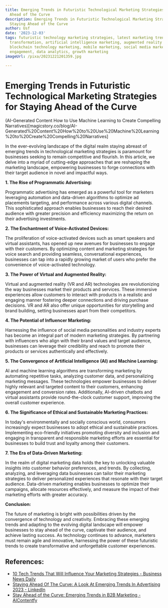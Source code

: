 ```yaml
---
title: Emerging Trends in Futuristic Technological Marketing Strategies for Staying
  Ahead of the Curve
description: Emerging Trends in Futuristic Technological Marketing Strategies for
  Staying Ahead of the Curve
author: Usf
date: '2023-12-03'
tags: futuristic technology marketing strategies, latest marketing trends, digital
  transformation, artificial intelligence marketing, augmented reality marketing,
  blockchain technology marketing, mobile marketing, social media marketing, customer
  engagement, data analytics, growth marketing
imageUrl: /pixa/20231221201359.jpg

---
```

# Emerging Trends in Futuristic Technological Marketing Strategies for  Staying Ahead of the Curve
(AI-Generated  Content How to Use Machine Learning to Create Compelling Narratives)[magicstory.co/blog/AI-Generated%20Content%20How%20to%20Use%20Machine%20Learning%20to%20Create%20Compelling%20Narratives]

In the ever-evolving landscape of the  digital realm staying abreast of emerging trends in technological marketing strategies is paramount for businesses seeking to remain competitive and flourish. In this article, we delve into a myriad of cutting-edge approaches that are reshaping the  marketing landscape, empowering businesses to forge connections with their target audience  in novel and impactful ways.

**1. The Rise of Programmatic Advertising:**

Programmatic advertising has emerged as a powerful tool for marketers leveraging automation and data-driven algorithms to optimize ad placements targeting, and performance  across various digital channels. This sophisticated approach enables businesses  to reach their desired  audience with greater precision and efficiency maximizing the return  on their advertising investments.

**2. The Enchantment  of Voice-Activated  Devices:**

The proliferation of voice-activated devices such as smart speakers and virtual assistants,  has opened up new avenues for  businesses to engage with their customers. By optimizing content and marketing  strategies for voice  search and providing seamless, conversational experiences, businesses can tap into  a rapidly growing market of users  who prefer the convenience of voice-activated technology.

**3.  The Power of Virtual  and Augmented Reality:**

Virtual and augmented reality (VR and AR) technologies are revolutionizing the way businesses market  their products and  services. These immersive experiences allow customers to interact with products in a realistic and engaging manner fostering deeper connections and driving purchase decisions. VR and AR also offer unique opportunities for storytelling  and brand building, setting businesses apart from their competitors.

**4. The  Potential of Influencer Marketing:**

Harnessing the influence of social media personalities and industry experts has become an integral part  of  modern marketing strategies. By partnering with influencers who align  with their brand values and target audience,  businesses can leverage their credibility and reach to promote their products or services authentically  and effectively.

**5. The Convergence of Artificial Intelligence (AI) and Machine Learning:**

AI  and machine learning algorithms are transforming marketing by automating repetitive  tasks, analyzing customer data, and personalizing marketing messages. These technologies empower businesses to deliver highly relevant and targeted content to their customers, enhancing engagement and conversion rates. Additionally,  AI-driven chatbots and virtual  assistants provide round-the-clock customer support, improving the  overall  customer experience.

**6. The Significance of Ethical and Sustainable Marketing Practices:**

In today's  environmentally and socially conscious world, consumers increasingly  expect businesses to  adopt ethical and sustainable practices. Implementing eco-friendly initiatives promoting diversity and inclusion and  engaging in transparent and responsible marketing efforts are essential for businesses to build trust and loyalty among their customers.

**7. The Era of Data-Driven Marketing:**

In the realm of  digital  marketing data holds the key to  unlocking valuable insights into customer behavior preferences, and trends. By collecting, analyzing,  and leveraging data businesses can tailor their marketing strategies to deliver personalized experiences that resonate with their target audience. Data-driven marketing enables  businesses to optimize their campaigns, allocate resources effectively, and measure the impact of their marketing efforts with greater accuracy.

**Conclusion:**

The future of marketing is bright  with  possibilities driven by  the convergence of technology and creativity. Embracing these emerging trends  and adapting to the evolving digital landscape will  empower  businesses to stay ahead  of the curve, captivate their  audience, and achieve lasting success. As technology continues to  advance, marketers must remain agile  and innovative,  harnessing the power of these futuristic trends to create  transformative and unforgettable customer experiences.

## References:
- [10 Tech Trends That Will Influence Your Marketing Strategies - Business News Daily](https://www.businessnewsdaily.com/8564-future-of-marketing.html)
- [Staying Ahead Of The Curve: A Look At Emerging Trends In Advertising 2023 - LinkedIn](https://www.linkedin.com/pulse/staying-ahead-curve-look-emerging-trends-advertising-2023?trk=pulse-article_more-articles_related-content-card)
- [Stay Ahead of the Curve: Emerging Trends in B2B Marketing - AIContentfy](https://aicontentfy.com/en/blog/stay-ahead-of-curve-emerging-trends-in-marketing)
